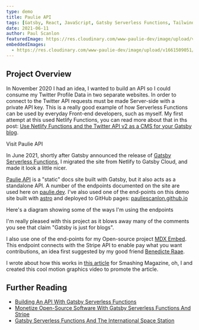 ```yaml
---
type: demo
title: Paulie API
tags: [Gatsby, React, JavaScript, Gatsby Serverless Functions, Tailwind]
date: 2021-06-11
author: Paul Scanlon
featuredImage: https://res.cloudinary.com/www-paulie-dev/image/upload/v1661509051/paulie.dev/2021/06/paulie-api-og-image_ajwpg2.jpg
embeddedImages:
  - https://res.cloudinary.com/www-paulie-dev/image/upload/v1661509051/paulie.dev/2021/06/api-overview-diagram_pkv99p.jpg
---
```


## Project Overview

In November 2020 I had an idea, I wanted to build an API so I could consume my Twitter Profile Data in two separate
websites. In order to connect to the Twitter API requests must be made Server-side with a private API key. This is a
really good example of how Serverless Functions can be used by everyday Front-end developers, such as myself. My first
attempt at this used Netlify Functions, you can read more about that in ths post:
[Use Netlify Functions and the Twitter API v2 as a CMS for your Gatsby blog](posts/2020/11/gatsby-netlify-twitter/).

<CtaExternal href='https://paulieapi.gatsbyjs.io/'>Visit Paulie API</CtaExternal>

In June 2021, shortly after Gatsby announced the release of
[Gatsby Serverless Functions](https://www.gatsbyjs.com/products/cloud/functions), I migrated the site from Netlify to
Gatsby Cloud, and made it look a little nicer.

[Paulie API](https://paulieapi.gatsbyjs.io/) is a "static" docs site built with Gatsby, but it also acts as a standalone
API. A number of the endpoints documented on the site are used here on [paulie.dev](https://paulie.dev/). I've also used
one of the end-points on this demo site built with [astro](https://astro.build/) and deployed to GitHub pages:
[pauliescanlon.github.io](https://pauliescanlon.github.io/)

Here's a diagram showing some of the ways I'm using the endpoints

<AstroImage
  width='768'
  height='480'
  alt='Paulie API usage diagram'
  url='https://res.cloudinary.com/www-paulie-dev/image/upload/v1661509051/paulie.dev/2021/06/api-overview-diagram_pkv99p.jpg'
/>

I'm really pleased with this project as it blows away many of the comments you see that claim "Gatsby is just for
blogs".

I also use one of the end-points for my Open-source project [MDX Embed](http://mdx-embed.com/). This endpoint connects
with the Stripe API to enable pay what you want contributions, an idea first suggested by my good friend
[Benedicte Raae](https://twitter.com/raae).

I wrote about how this works in
[this article](https://www.smashingmagazine.com/2021/09/monetize-open-source-software-gatsby-functions-stripe/) for
Smashing Magazine, oh, I and created this cool motion graphics video to promote the article.

<Tweet id='https://twitter.com/smashingmag/status/1438829819551170560' />

## Further Reading

- [Building An API With Gatsby Serverless Functions](https://www.smashingmagazine.com/2021/10/building-api-gatsby-functions/)
- [Monetize Open-Source Software With Gatsby Serverless Functions And Stripe](https://www.smashingmagazine.com/2021/09/monetize-open-source-software-gatsby-functions-stripe/)
- [Gatsby Serverless Functions And The International Space Station](https://www.smashingmagazine.com/2021/07/gatsby-serverless-functions-international-space-station/)
